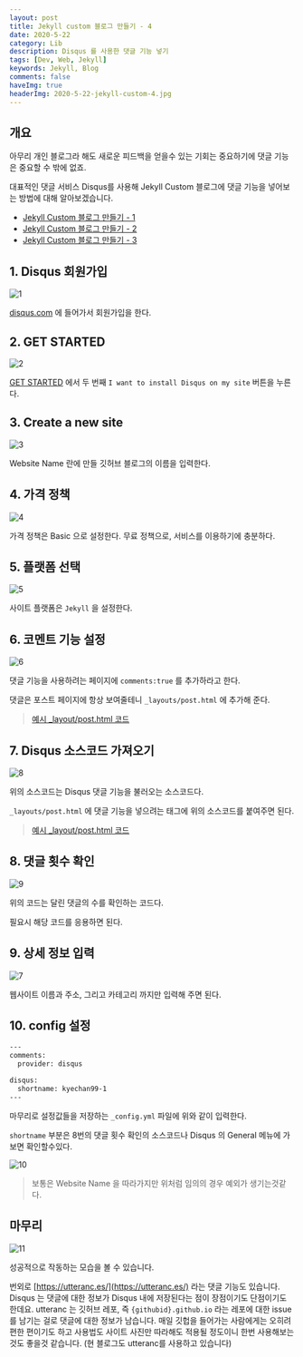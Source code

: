 ```yaml
---
layout: post
title: Jekyll custom 블로그 만들기 - 4
date: 2020-5-22
category: Lib
description: Disqus 를 사용한 댓글 기능 넣기
tags: [Dev, Web, Jekyll]
keywords: Jekyll, Blog
comments: false
haveImg: true
headerImg: 2020-5-22-jekyll-custom-4.jpg
---
```


## 개요

아무리 개인 블로그라 해도 새로운 피드백을 얻을수 있는 기회는 중요하기에 댓글 기능은 중요할 수 밖에 없죠.

대표적인 댓글 서비스 Disqus를 사용해 Jekyll Custom 블로그에 댓글 기능을 넣어보는 방법에 대해 알아보겠습니다.

- [Jekyll Custom 블로그 만들기 - 1](/post/lib/jekyll-custom-1)
- [Jekyll Custom 블로그 만들기 - 2](/post/lib/jekyll-custom-2)
- [Jekyll Custom 블로그 만들기 - 3](/post/lib/jekyll-custom-3)

## 1. Disqus 회원가입

![1](/img/2020-5-22-jekyll-custom-4/1.png)

[disqus.com](https://disqus.com/) 에 들어가서 회원가입을 한다.

## 2. GET STARTED

![2](/img/2020-5-22-jekyll-custom-4/2.png)

[GET STARTED](https://disqus.com/profile/signup/intent/) 에서 두 번째 `I want to install Disqus on my site` 버튼을 누른다.

## 3. Create a new site

![3](/img/2020-5-22-jekyll-custom-4/3.png)

Website Name 란에 만들 깃허브 블로그의 이름을 입력한다.

## 4. 가격 정책

![4](/img/2020-5-22-jekyll-custom-4/4.png)

가격 정책은 Basic 으로 설정한다. 무료 정책으로, 서비스를 이용하기에 충분하다.

## 5. 플랫폼 선택

![5](/img/2020-5-22-jekyll-custom-4/5.png)

사이트 플랫폼은 `Jekyll` 을 설정한다.

## 6. 코멘트 기능 설정

![6](/img/2020-5-22-jekyll-custom-4/6.png)

댓글 기능을 사용하려는 페이지에 `comments:true` 를 추가하라고 한다.

댓글은 포스트 페이지에 항상 보여줄테니 `_layouts/post.html` 에 추가해 준다.

> [예시 \_layout/post.html 코드](https://github.com/kyechan99/kyechan99.github.io/blob/master/_layouts/post.html#L1)

## 7. Disqus 소스코드 가져오기

![8](/img/2020-5-22-jekyll-custom-4/8.png)

위의 소스코드는 Disqus 댓글 기능을 불러오는 소스코드다.

`_layouts/post.html` 에 댓글 기능을 넣으려는 태그에 위의 소스코드를 붙여주면 된다.

> [예시 \_layout/post.html 코드](https://github.com/kyechan99/kyechan99.github.io/blob/master/_layouts/post.html#L25)

## 8. 댓글 횟수 확인

![9](/img/2020-5-22-jekyll-custom-4/9.png)

위의 코드는 달린 댓글의 수를 확인하는 코드다.

필요시 해당 코드를 응용하면 된다.

## 9. 상세 정보 입력

![7](/img/2020-5-22-jekyll-custom-4/7.png)

웹사이트 이름과 주소, 그리고 카테고리 까지만 입력해 주면 된다.

## 10. config 설정

```html
---
comments:
  provider: disqus

disqus:
  shortname: kyechan99-1
---
```

마무리로 설정값들을 저장하는 `_config.yml` 파일에 위와 같이 입력한다.

`shortname` 부분은 8번의 댓글 횟수 확인의 소스코드나 Disqus 의 General 메뉴에 가보면 확인할수있다.

![10](/img/2020-5-22-jekyll-custom-4/10.png)

> 보통은 Website Name 을 따라가지만 위처럼 임의의 경우 예외가 생기는것같다.

## 마무리

![11](/img/2020-5-22-jekyll-custom-4/11.png)

성공적으로 작동하는 모습을 볼 수 있습니다.

번외로 [https://utteranc.es/](https://utteranc.es/) 라는 댓글 기능도 있습니다. Disqus 는 댓글에 대한 정보가 Disqus 내에 저장된다는 점이 장점이기도 단점이기도 한데요.
utteranc 는 깃허브 레포, 즉 `{githubid}.github.io` 라는 레포에 대한 issue 를 남기는 걸로 댓글에 대한 정보가 남습니다. 매일 깃헙을 들어가는 사람에게는 오히려 편한 편이기도 하고 사용법도 사이트 사진만 따라해도 적용될 정도이니 한번 사용해보는것도 좋을것 같습니다. (현 블로그도 utteranc를 사용하고 있습니다)
